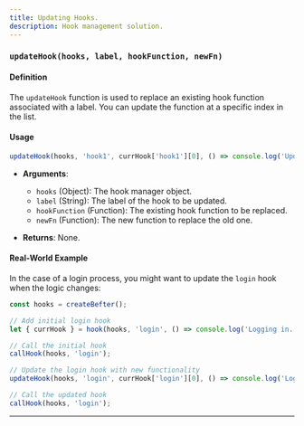 ```yaml
---
title: Updating Hooks.
description: Hook management solution.
---
```


### `updateHook(hooks, label, hookFunction, newFn)`

#### Definition

The `updateHook` function is used to replace an existing hook function associated with a label. You can update the function at a specific index in the list.

#### Usage

```javascript
updateHook(hooks, 'hook1', currHook['hook1'][0], () => console.log('Updated hook'));
```

- **Arguments**:
  - `hooks` (Object): The hook manager object.
  - `label` (String): The label of the hook to be updated.
  - `hookFunction` (Function): The existing hook function to be replaced.
  - `newFn` (Function): The new function to replace the old one.

- **Returns**: None.

#### Real-World Example

In the case of a login process, you might want to update the `login` hook when the logic changes:

```javascript
const hooks = createBefter();

// Add initial login hook
let { currHook } = hook(hooks, 'login', () => console.log('Logging in...'));

// Call the initial hook
callHook(hooks, 'login');

// Update the login hook with new functionality
updateHook(hooks, 'login', currHook['login'][0], () => console.log('Logging in with new logic...'));

// Call the updated hook
callHook(hooks, 'login');
```

---
